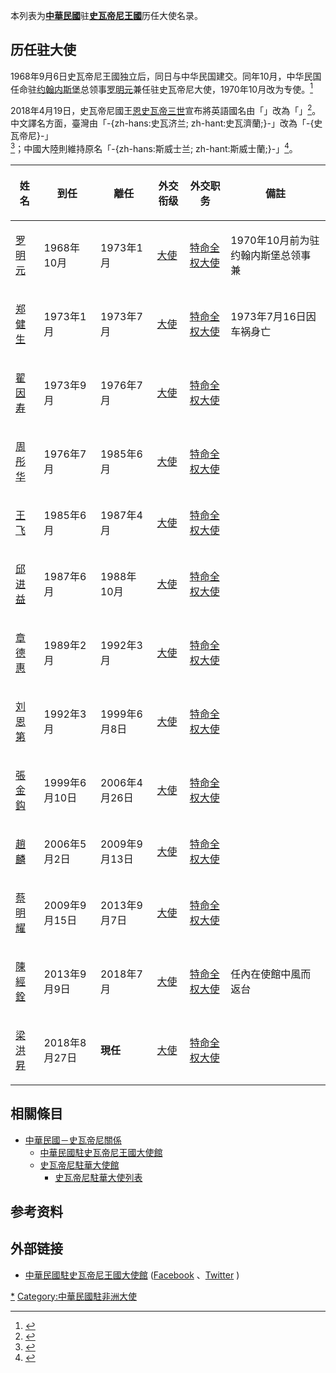 {{noteTA
|T=zh-hans:中华民国驻斯威士兰大使列表; zh-hant:中華民國駐斯威士蘭大使列表; zh-tw:中華民國駐史瓦帝尼大使列表;
|1=zh-hans:斯威士兰; zh-hant:斯威士蘭; zh-tw:史瓦帝尼;
|2=zh-hans:姆斯瓦蒂; zh-hant:姆斯瓦蒂; zh-tw:恩史瓦帝;
}}
本列表为'''[[中華民國|中華民國]]'''驻'''[[斯威士兰|史瓦帝尼王國]]'''历任大使名录。
{{multiple image
|image1            = Taiwanese Embassy in Mbabane.JPG
|caption1          = [[中華民國駐史瓦帝尼王國大使館|中華民國駐史瓦帝尼王國大使館]]
|width1            = 230
}}

== 历任{{ROC}}驻{{SWZ}}大使 ==
1968年9月6日史瓦帝尼王國独立后，同日与中华民国建交。同年10月，中华民国任命驻[[约翰内斯堡|约翰内斯堡]]总领事[[罗明元|罗明元]]兼任驻史瓦帝尼大使，1970年10月改为专使。<ref>{{cite book|title=《台湾机构·社团·企业大全》|publisher=中国友谊出版公司|year=1993}}</ref>

2018年4月19日，史瓦帝尼國王[[恩史瓦帝三世|恩史瓦帝三世]]宣布將英語國名由「{{lang|en|Kingdom of Swaziland}}」改為「{{lang|en|Kingdom of Eswatini}}」<ref name="正名">{{Cite web |url = https://udn.com/news/story/6656/3097075 |author = 周佑政 |date = 2018年4月20日 |title = 史瓦濟蘭擬正名 國王：把國名還給人民的時間到了 |publisher = [[聯合新聞網|聯合新聞網]] |accessdate = 2018年5月21日 |archive-date = 2018年4月19日 |archive-url = https://web.archive.org/web/20180419235137/https://udn.com/news/story/6656/3097075 |dead-url = no }}</ref>。中文譯名方面，臺灣由「-{zh-hans:史瓦济兰; zh-hant:史瓦濟蘭;}-」改為「-{史瓦帝尼}-」<ref>{{cite web|title=史瓦帝尼王國 Kingdom of Eswatini - 非洲地區|url=https://www.mofa.gov.tw/CountryInfo.aspx?CASN=D33B55D537402BAA&n=1C6028CA080A27B3&sms=26470E539B6FA395&s=29B3D06675FAF607|publisher=[[中華民國外交部|中華民國外交部]]|accessdate=2018-05-19|archive-date=2017-06-19|archive-url=https://web.archive.org/web/20170619004451/http://www.mofa.gov.tw/CountryInfo.aspx?CASN=D33B55D537402BAA&n=1C6028CA080A27B3&sms=26470E539B6FA395&s=29B3D06675FAF607|dead-url=no}}</ref>；中國大陸則維持原名「-{zh-hans:斯威士兰; zh-hant:斯威士蘭;}-」<ref>{{cite web|author1=中华人民共和国外交部|title=斯威士兰概况|url=http://www.fmprc.gov.cn/web/gjhdq_676201/gj_676203/fz_677316/1206_678502/1206x0_678504/|website=[[中华人民共和国外交部|中华人民共和国外交部]]|accessdate=2018-05-18|location=北京|language=zh-cn|archive-date=2018-05-18|archive-url=https://web.archive.org/web/20180518200656/http://www.fmprc.gov.cn/web/gjhdq_676201/gj_676203/fz_677316/1206_678502/1206x0_678504/|dead-url=no}}</ref>。

{| class="wikitable" 
|- 
!姓名
!到任
!離任
!外交衔级
!外交职务
!colspan="3" | 備註
|-
| [[罗明元|罗明元]]
| 1968年10月
| 1973年1月
| [[大使|大使]]
| [[特命全权大使|特命全权大使]]
| 1970年10月前为驻约翰内斯堡总领事兼
|-
| [[郑健生|郑健生]]
| 1973年1月
| 1973年7月
| [[大使|大使]]
| [[特命全权大使|特命全权大使]]
| 1973年7月16日因车祸身亡
|-
| [[翟因寿|翟因寿]]
| 1973年9月
| 1976年7月
| [[大使|大使]]
| [[特命全权大使|特命全权大使]]
|
|-
| [[周彤华|周彤华]]
| 1976年7月
| 1985年6月
| [[大使|大使]]
| [[特命全权大使|特命全权大使]]
|
|-
| [[王飞_(外交官)|王飞]]
| 1985年6月
| 1987年4月
| [[大使|大使]]
| [[特命全权大使|特命全权大使]]
|
|-
| [[邱进益|邱进益]]
| 1987年6月
| 1988年10月
| [[大使|大使]]
| [[特命全权大使|特命全权大使]]
|
|-
| [[章德惠|章德惠]]
| 1989年2月
| 1992年3月
| [[大使|大使]]
| [[特命全权大使|特命全权大使]]
|
|-
| [[刘恩第|刘恩第]]
| 1992年3月
| 1999年6月8日
| [[大使|大使]]
| [[特命全权大使|特命全权大使]]
|
|-
| [[張金鈎|張金鈎]]
| 1999年6月10日
| 2006年4月26日
| [[大使|大使]]
| [[特命全权大使|特命全权大使]]
|
|-
| [[趙麟_(外交官)|趙麟]]
| 2006年5月2日
| 2009年9月13日
| [[大使|大使]]
| [[特命全权大使|特命全权大使]]
|
|-
| [[蔡明耀_(外交官)|蔡明耀]]
| 2009年9月15日
| 2013年9月7日
| [[大使|大使]]
| [[特命全权大使|特命全权大使]]
|
|-
| [[陳經銓|陳經銓]]
| 2013年9月9日
| 2018年7月
| [[大使|大使]]
| [[特命全权大使|特命全权大使]]
| 任內在使館中風而返台
|-
| [[梁洪昇|梁洪昇]]
| 2018年8月27日
| '''現任'''
| [[大使|大使]]
| [[特命全权大使|特命全权大使]]
|
|}

==相關條目==
*[[中華民國－史瓦帝尼關係|中華民國－史瓦帝尼關係]]
**[[中華民國駐史瓦帝尼王國大使館|中華民國駐史瓦帝尼王國大使館]]
**[[史瓦帝尼駐華大使館|史瓦帝尼駐華大使館]]
***[[史瓦帝尼駐華大使列表|史瓦帝尼駐華大使列表]]

==参考资料==
{{reflist}}

== 外部链接 ==
*[http://www.taiwanembassy.org/SZ/mp.asp?mp=411 中華民國駐史瓦帝尼王國大使館] {{Wayback|url=http://www.taiwanembassy.org/SZ/mp.asp?mp=411 |date=20160324020849 }}{{zh-tw}}{{en}}([https://www.facebook.com/ROCTAIWANatEswatini/ Facebook] {{Wayback|url=https://www.facebook.com/ROCTAIWANatEswatini/ |date=20220504041344 }}、[https://twitter.com/TW_Eswatini Twitter] {{Wayback|url=https://twitter.com/TW_Eswatini |date=20211210231134 }})
{{中華民國駐外大使}}

[[Category:中華民國駐史瓦帝尼大使|*]]
[[Category:中華民國駐非洲大使|Category:中華民國駐非洲大使]]